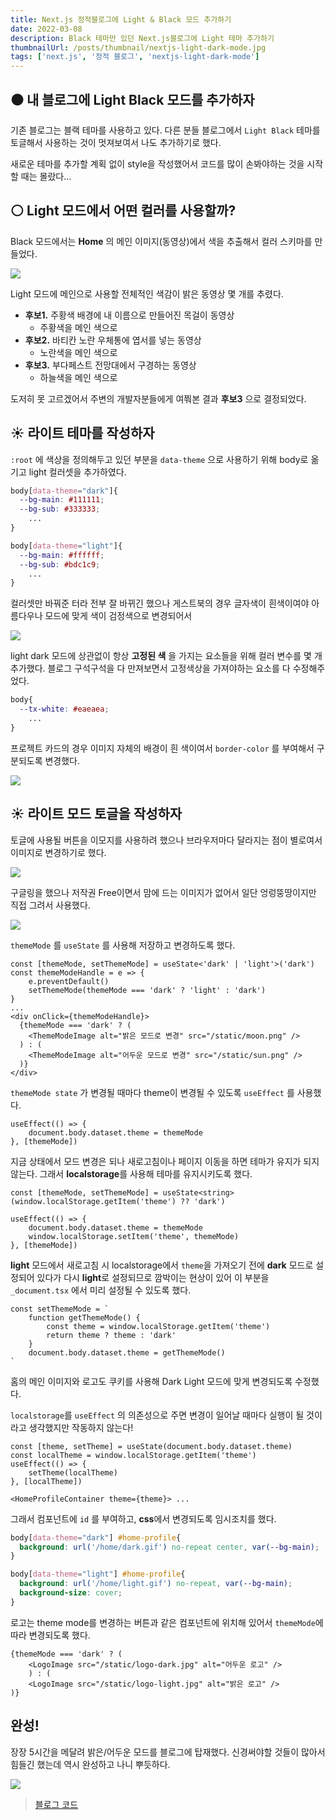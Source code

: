 ```yaml
---
title: Next.js 정적블로그에 Light & Black 모드 추가하기
date: 2022-03-08
description: Black 테마만 있던 Next.js블로그에 Light 테마 추가하기
thumbnailUrl: /posts/thumbnail/nextjs-light-dark-mode.jpg
tags: ['next.js', '정적 블로그', 'nextjs-light-dark-mode']
---
```


## ⚫️ 내 블로그에 Light Black 모드를 추가하자

기존 블로그는 블랙 테마를 사용하고 있다.
다른 분들 블로그에서 `Light Black` 테마를 토글해서 사용하는 것이 멋져보여서 나도 추가하기로 했다.

새로운 테마를 추가할 계획 없이 style을 작성했어서 코드를 많이 손봐야하는 것을 시작할 때는 몰랐다...

## ⚪️️ Light 모드에서 어떤 컬러를 사용할까?

Black 모드에서는 **Home** 의 메인 이미지(동영상)에서 색을 추출해서 컬러 스키마를 만들었다.

![](/posts/nextjs-light-black-mode/1.png)

Light 모드에 메인으로 사용할 전체적인 색감이 밝은 동영상 몇 개를 추렸다.

- **후보1.** 주황색 배경에 내 이름으로 만들어진 목걸이 동영상
    - 주황색을 메인 색으로
- **후보2.** 바티칸 노란 우체통에 엽서를 넣는 동영상
    - 노란색을 메인 색으로
- **후보3.** 부다페스트 전망대에서 구경하는 동영상
    - 하늘색을 메인 색으로

도저히 못 고르겠어서 주변의 개발자분들에게 여쭤본 결과 **후보3** 으로 결정되었다.

## ☀️ 라이트 테마를 작성하자

`:root` 에 색상을 정의해두고 있던 부분을 `data-theme` 으로 사용하기 위해 body로 옮기고 light 컬러셋을 추가하였다.

```css:globals.css
body[data-theme="dark"]{
  --bg-main: #111111;
  --bg-sub: #333333;
    ...
}

body[data-theme="light"]{
  --bg-main: #ffffff;
  --bg-sub: #bdc1c9;
    ...
}
```

컬러셋만 바꿔준 터라 전부 잘 바뀌긴 했으나 게스트북의 경우 글자색이 흰색이여야 아름다우나 모드에 맞게 색이 검정색으로 변경되어서

![](/posts/nextjs-light-black-mode/2.png)

light dark 모드에 상관없이 항상 **고정된 색** 을 가지는 요소들을 위해 컬러 변수를 몇 개 추가했다.
블로그 구석구석을 다 만져보면서 고정색상을 가져야하는 요소를 다 수정해주었다.

```css:globals.css
body{
  --tx-white: #eaeaea;
    ...
}
```

프로젝트 카드의 경우 이미지 자체의 배경이 흰 색이여서 `border-color` 를 부여해서 구분되도록 변경했다.

![](/posts/nextjs-light-black-mode/3.png)

## ☀️ 라이트 모드 토글을 작성하자

토글에 사용될 버튼을 이모지를 사용하려 했으나 브라우저마다 달라지는 점이 별로여서 이미지로 변경하기로 했다.

![](/posts/nextjs-light-black-mode/4.png)

구글링을 했으나 저작권 Free이면서 맘에 드는 이미지가 없어서 일단 엉렁뚱땅이지만 직접 그려서 사용했다.

![](/posts/nextjs-light-black-mode/5.png)

`themeMode` 를 `useState` 를 사용해 저장하고 변경하도록 했다.

```tsx:Header.tsx
const [themeMode, setThemeMode] = useState<'dark' | 'light'>('dark')
const themeModeHandle = e => {
    e.preventDefault()
    setThemeMode(themeMode === 'dark' ? 'light' : 'dark')
}
...
<div onClick={themeModeHandle}>
  {themeMode === 'dark' ? (
    <ThemeModeImage alt="밝은 모드로 변경" src="/static/moon.png" />
  ) : (
    <ThemeModeImage alt="어두운 모드로 변경" src="/static/sun.png" />
  )}
</div>
```

`themeMode state` 가 변경될 때마다 theme이 변경될 수 있도록 `useEffect` 를 사용했다.

```tsx:Header.tsx
useEffect(() => {
    document.body.dataset.theme = themeMode
}, [themeMode])
```

지금 상태에서 모드 변경은 되나 새로고침이나 페이지 이동을 하면 테마가 유지가 되지 않는다.
그래서 **localstorage**를 사용해 테마를 유지시키도록 했다.

```tsx:Header.tsx
const [themeMode, setThemeMode] = useState<string>(window.localStorage.getItem('theme') ?? 'dark')

useEffect(() => {
    document.body.dataset.theme = themeMode
    window.localStorage.setItem('theme', themeMode)
}, [themeMode])
```

**light** 모드에서 새로고침 시 localstorage에서 `theme`을 가져오기 전에 **dark** 모드로 설정되어 있다가 다시 **light**로
설정되므로 깜박이는 현상이 있어 이 부분을 `_document.tsx` 에서 미리 설정될 수 있도록 했다.

```tsx:_document.tsx
const setThemeMode = `
    function getThemeMode() {
        const theme = window.localStorage.getItem('theme')
        return theme ? theme : 'dark'
    }
    document.body.dataset.theme = getThemeMode()
`
```

홈의 메인 이미지와 로고도 쿠키를 사용해 Dark Light 모드에 맞게 변경되도록 수정했다.

`localstorage`를  `useEffect` 의 의존성으로 주면 변경이 일어날 때마다 실행이 될 것이라고 생각했지만 작동하지 않는다!

```tsx
const [theme, setTheme] = useState(document.body.dataset.theme)
const localTheme = window.localStorage.getItem('theme')
useEffect(() => {
    setTheme(localTheme)
}, [localTheme])

<HomeProfileContainer theme={theme}> ...
```

그래서 컴포넌트에 `id` 를 부여하고, **css**에서 변경되도록 임시조치를 했다.

```css:globals.css
body[data-theme="dark"] #home-profile{
  background: url('/home/dark.gif') no-repeat center, var(--bg-main);
}

body[data-theme="light"] #home-profile{
  background: url('/home/light.gif') no-repeat, var(--bg-main);
  background-size: cover;
}
```

로고는 theme mode를 변경하는 버튼과 같은 컴포넌트에 위치해 있어서 `themeMode`에 따라 변경되도록 했다.

```tsx
{themeMode === 'dark' ? (
    <LogoImage src="/static/logo-dark.jpg" alt="어두운 로고" />
    ) : (
    <LogoImage src="/static/logo-light.jpg" alt="밝은 로고" />
)}
```

## 완성!

장장 5시간을 메달려 밝은/어두운 모드를 블로그에 탑재했다.
신경써야할 것들이 많아서 힘들긴 했는데 역시 완성하고 나니 뿌듯하다.

![](/posts/nextjs-light-black-mode/6.gif)

> [블로그 코드](https://github.com/MiryangJung/miryang.dev)

